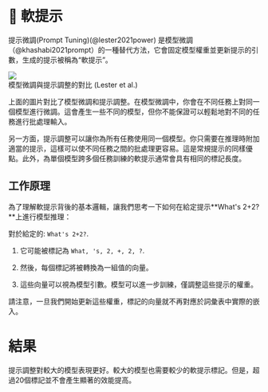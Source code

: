 
# 🔴 軟提示

提示微調(Prompt Tuning)(@lester2021power) 是模型微調（@khashabi2021prompt）的一種替代方法，它會固定模型權重並更新提示的引數，生成的提示被稱為“軟提示”。

<div style={{ textAlign: "center" }}>
  <Image
    src="/docs/assets/trainable/prompt_tuning.webp"
    width={1074}
    height={556}
    style={{ width: "500px", margin: "auto" }}
  />
</div>

<div style={{ textAlign: "center" }}>
  模型微調與提示調整的對比 (Lester et al.)
</div>

上面的圖片對比了模型微調和提示調整。在模型微調中，你會在不同任務上對同一個模型進行微調。這會產生一些不同的模型，但你不能保證可以輕鬆地對不同的任務進行批處理輸入。

另一方面，提示調整可以讓你為所有任務使用同一個模型。你只需要在推理時附加適當的提示，這樣可以使不同任務之間的批處理更容易。這是常規提示的同樣優點。此外，為單個模型跨多個任務訓練的軟提示通常會具有相同的標記長度。

## 工作原理

為了理解軟提示背後的基本邏輯，讓我們思考一下如何在給定提示**What's 2+2?**上進行模型推理：

對於給定的: `What's 2+2?`.

1. 它可能被標記為 `What, 's, 2, +, 2, ?`.

2. 然後，每個標記將被轉換為一組值的向量。

3. 這些向量可以視為模型引數。模型可以進一步訓練，僅調整這些提示的權重。

請注意，一旦我們開始更新這些權重，標記的向量就不再對應於詞彙表中實際的嵌入。

# 結果

提示調整對較大的模型表現更好。較大的模型也需要較少的軟提示標記。但是，超過20個標記並不會產生顯著的效能提高。
